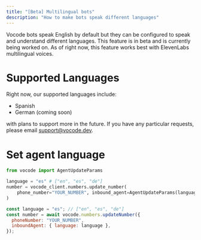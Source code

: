 ```yaml
---
title: "[Beta] Multilingual bots"
description: "How to make bots speak different languages"
---
```


Vocode bots speak English by default but they can be configured to speak and understand
different languages. This feature is in beta and is currently being worked on. As of right now,
this feature works best with ElevenLabs multilingual voices.

# Supported Languages

Right now, our supported languages include:

- Spanish
- German (coming soon)

with plans to support more in the future. If you have any particular requests, please email support@vocode.dev.

# Set agent language

<CodeGroup>

```python Python
from vocode import AgentUpdateParams

language = "es" # ["en", "es", "de"]
number = vocode_client.numbers.update_number(
    phone_number="YOUR_NUMBER", inbound_agent=AgentUpdateParams(language=language)
)
```

```javascript TypeScript
const language = "es"; // ["en", "es", "de"]
const number = await vocode.numbers.updateNumber({
  phoneNumber: "YOUR_NUMBER",
  inboundAgent: { language: language },
});
```

</CodeGroup>

